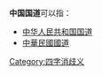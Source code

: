 '''中国国道'''可以指：
*[[中华人民共和国国道|中华人民共和国国道]]
*[[中華民國國道|中華民國國道]]

{{disambig}}

[[Category:四字消歧义|Category:四字消歧义]]